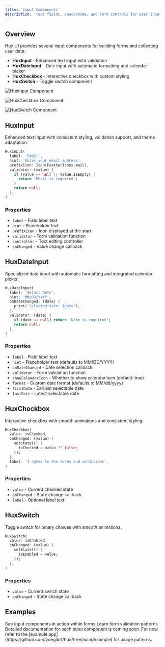 ```yaml
---
title: 'Input Components'
description: 'Text fields, checkboxes, and form controls for user input'
---
```


## Overview

Hux UI provides several input components for building forms and collecting user data:

- **HuxInput** - Enhanced text input with validation
- **HuxDateInput** - Date input with automatic formatting and calendar picker
- **HuxCheckbox** - Interactive checkbox with custom styling
- **HuxSwitch** - Toggle switch component

![HuxInput Component](/images/hux-input.png)

![HuxCheckbox Component](/images/hux-checkbox.png)

![HuxSwitch Component](/images/hux-switch.png)

## HuxInput

Enhanced text input with consistent styling, validation support, and theme adaptation.

```dart
HuxInput(
  label: 'Email',
  hint: 'Enter your email address',
  prefixIcon: Icon(FeatherIcons.mail),
  validator: (value) {
    if (value == null || value.isEmpty) {
      return 'Email is required';
    }
    return null;
  },
)
```

### Properties

- `label` - Field label text
- `hint` - Placeholder text
- `prefixIcon` - Icon displayed at the start
- `validator` - Form validation function
- `controller` - Text editing controller
- `onChanged` - Value change callback

## HuxDateInput

Specialized date input with automatic formatting and integrated calendar picker.

```dart
HuxDateInput(
  label: 'Select Date',
  hint: 'MM/DD/YYYY',
  onDateChanged: (date) {
    print('Selected date: $date');
  },
  validator: (date) {
    if (date == null) return 'Date is required';
    return null;
  },
)
```

### Properties

- `label` - Field label text
- `hint` - Placeholder text (defaults to MM/DD/YYYY)
- `onDateChanged` - Date selection callback
- `validator` - Form validation function
- `showCalendarIcon` - Whether to show calendar icon (default: true)
- `format` - Custom date format (defaults to MM/dd/yyyy)
- `firstDate` - Earliest selectable date
- `lastDate` - Latest selectable date

## HuxCheckbox

Interactive checkbox with smooth animations and consistent styling.

```dart
HuxCheckbox(
  value: isChecked,
  onChanged: (value) {
    setState(() {
      isChecked = value ?? false;
    });
  },
  label: 'I agree to the terms and conditions',
)
```

### Properties

- `value` - Current checked state
- `onChanged` - State change callback
- `label` - Optional label text

## HuxSwitch

Toggle switch for binary choices with smooth animations.

```dart
HuxSwitch(
  value: isEnabled,
  onChanged: (value) {
    setState(() {
      isEnabled = value;
    });
  },
)
```

### Properties

- `value` - Current switch state
- `onChanged` - State change callback

## Examples

<CardGroup cols={2}>
  <Card
    title="Form Building"
    icon="edit"
    href="/examples/form-building"
  >
    See input components in action within forms
  </Card>
  <Card
    title="Validation"
    icon="check-circle"
    href="/examples/validation"
  >
    Learn form validation patterns
  </Card>
</CardGroup>

<Note>
  Detailed documentation for each input component is coming soon. For now, refer to the [example app](https://github.com/zoeglbrt/hux/tree/main/example) for usage patterns.
</Note>
